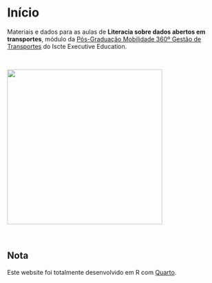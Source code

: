 # Início {.unnumbered}

Materiais e dados para as aulas de **Literacia sobre dados abertos em transportes**, módulo da [Pós-Graduação Mobilidade 360º Gestão de Transportes](https://execed.iscte-iul.pt/applied-online-pos-graduacao-em-mobilidade-360-gestao-de-transportes) do Iscte Executive Education.

<p> </p>

![](images/clipboard-209231891.png){fig-align="center" width="360"}

<p> </p>

::: {.callout-note appearance="simple" icon="false"}
## Nota

Este website foi totalmente desenvolvido em R com [Quarto](https://quarto.org/docs/books/).
:::
